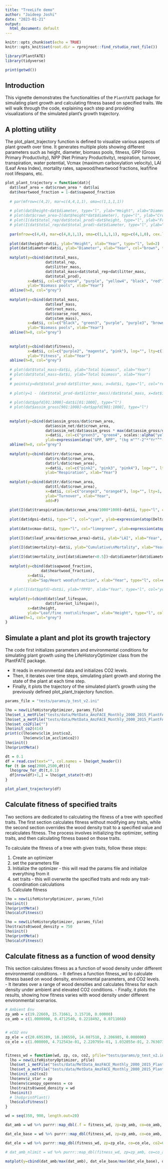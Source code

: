 ```yaml
---
title: "TreeLife demo"
author: "Jaideep Joshi"
date: "2023-01-21"
output:
  html_document: default
---
```


```r
knitr::opts_chunk$set(echo = TRUE)
knitr::opts_knit$set(root.dir = rprojroot::find_rstudio_root_file())
```

```r
library(PlantFATE)
library(tidyverse)

print(getwd())
```

## Introduction

This vignette demonstrates the functionalities of the `PlantFATE` package for simulating plant growth and calculating fitness based on specified traits. We will walk through the code, explaining each step and providing visualizations of the simulated plant's growth trajectory.


## A plotting utility

The plot_plant_trajectory function is defined to visualize various aspects of plant growth over time. It generates multiple plots showing different parameters such as height, diameter, biomass pools, fitness, GPP (Gross Primary Productivity), NPP (Net Primary Productivity), respiration, turnover, transpiration, water potential, Vcmax (maximum carboxylation velocity), LAI (Leaf Area Index), mortality rates, sapwood/heartwood fractions, leaf/fine root lifespans, etc.

```r
plot_plant_trajectory = function(dat){
  dat$leaf_area = dat$crown_area * dat$lai
  dat$heartwood_fraction = 1-dat$sapwood_fraction
  
  # par(mfrow=c(4,2), mar=c(4,4,1,1), oma=c(1,1,1,1))
  
  # plot(dat$height~dat$diameter, type="l", ylab="Height", xlab="Diameter")
  # plot(dat$crown_area~I(dat$height*dat$diameter), type="l", ylab="Crown area", xlab="DH")
  # plot(I(dat$total_rep/dat$total_prod)~dat$height, type="l", ylab="Frac alloc to\nreproduction", xlab="Height")
  # plot(I(dat$total_rep/dat$total_prod)~dat$diameter, type="l", ylab="Frac alloc to\nreproduction", xlab="Diameter")
  
  par(mfrow=c(4,4), mar=c(4,8,1,1), oma=c(1,1,1,1), mgp=c(4,1,0), cex.lab=1.2)
  
  plot(dat$height~dat$i, ylab="Height", xlab="Year", type="l", lwd=2)
  plot(dat$diameter~dat$i, ylab="Diameter", xlab="Year", col="brown", type="l", lwd=2)
  
  matplot(y=cbind(dat$total_mass,
                  dat$total_rep,
                  dat$litter_mass,
                  dat$total_mass+dat$total_rep+dat$litter_mass,
                  dat$total_prod), 
          x=dat$i, col=c("green4", "purple", "yellow4", "black", "red"), log="", lty=c(1,1,1,1,2), lwd=c(1,1,1,2,1), type="l",
          ylab="Biomass pools", xlab="Year")
  abline(h=0, col="grey")
  
  matplot(y=cbind(dat$total_mass,
                  dat$leaf_mass,
                  dat$root_mass,
                  dat$coarse_root_mass,
                  dat$stem_mass),
          x=dat$i, col=c("black", "green3", "purple", "purple3", "brown"), log="", lty=c(1,1,1,1,1), lwd=c(1,1,1,1,1), type="l",
          ylab="Biomass pools", xlab="Year")
  abline(h=0, col="grey")
  
  
  matplot(y=cbind(dat$fitness), 
          x=dat$i, col=c("purple2", "magenta", "pink"), log="", lty=c(1,1,1), lwd=c(1,1,2), type="l",
          ylab="Fitness", xlab="Year")
  abline(h=0, col="grey")
  
  # plot(dat$total_mass~dat$i, ylab="Total biomass", xlab="Year")
  # plot(dat$total_mass~dat$i, ylab="Total biomass", xlab="Year")
  # 
  # points(y=dat$total_prod-dat$litter_mass, x=dat$i, type="l", col="red")
  
  # plot(y=1 - (dat$total_prod-dat$litter_mass)/dat$total_mass, x=dat$i, ylab="Total biomass", xlab="Year")
  
  # plot(dat$ppfd[01:1000]~dat$i[01:1000], type="l")
  # plot(dat$assim_gross[901:1000]~dat$ppfd[901:1000], type="l")
  
  
  matplot(y=cbind(dat$assim_gross/dat$crown_area,
                  dat$assim_net/dat$crown_area,
                  dat$assim_net/dat$assim_gross * max(dat$assim_gross/dat$crown_area)), 
                  x=dat$i, col=c("green3", "green4", scales::alpha("yellow3", 0.5)), log="", lty=1, type="l", lwd=c(1,1,3),
                  ylab=expression(atop("GPP, NPP", "(kg m"^"-2"*"Yr"^"-1"*")")), xlab="Year")
  abline(h=0, col="grey")
  
  matplot(y=cbind(dat$rr/dat$crown_area,
                  dat$rs/dat$crown_area,
                  dat$rl/dat$crown_area), 
                  x=dat$i, col=c("pink2", "pink3", "pink4"), log="", lty=1, type="l",
                  ylab="Respiration", xlab="Year")
  
  matplot(y=cbind(dat$tr/dat$crown_area,
                  dat$tl/dat$crown_area), 
                  x=dat$i, col=c("orange3", "orange4"), log="", lty=1, type="l",
                  ylab="Turnover", xlab="Year",
                  add=F)
  
  plot(I(dat$transpiration/dat$crown_area/1000*1000)~dat$i, type="l", col="blue", ylab="Transpitation\n(mm/yr)")
  
  plot(dat$dpsi~dat$i, type="l", col="cyan", ylab=expression(atop(Delta*psi, "(MPa)")), xlab="Year")
  
  plot(dat$vcmax~dat$i, type="l", col="limegreen", ylab=expression(atop(V[cmax], "("*mu*"mol m"^"-2"*"s"^"-1"*")")), xlab="Year")
  
  plot(I(dat$leaf_area/dat$crown_area)~dat$i, ylab="LAI", xlab="Year", type="l")
  
  plot(I(dat$mortality)~dat$i, ylab="Cumulative\nMortality", xlab="Year", type="l")
  
  plot(I(dat$mortality_inst[dat$diameter<0.5])~dat$diameter[dat$diameter<0.5], ylab="Instantaneous\nmortality rate", xlab="Diameter", type="l")
  
  matplot(y=cbind(dat$sapwood_fraction, 
                dat$heartwood_fraction),
          x=dat$i, 
          ylab="Sap/Heart wood\nfraction", xlab="Year", type="l", col=c("yellowgreen", "brown4"), lty=1, lwd=1)
  
  # plot(I(dat$ppfd)~dat$i, ylab="PPFD", xlab="Year", type="l", col="yellowgreen")
  
  matplot(y=(cbind(dat$leaf_lifespan, 
                  dat$fineroot_lifespan)),
          x=dat$height, 
          ylab="Leaf/fine root\nlifespan", xlab="Height", type="l", col=c("yellowgreen", "brown4"), lty=1, lwd=1)
  abline(h=1, col="grey")
}

```

## Simulate a plant and plot its growth trajectory

The code first initializes parameters and environmental conditions for simulating plant growth using the LifeHistoryOptimizer class from the PlantFATE package.

- It reads in environmental data and initializes CO2 levels.
- Then, it iterates over time steps, simulating plant growth and storing the state of the plant at each time step.
- Finally, it plots the trajectory of the simulated plant's growth using the previously defined plot_plant_trajectory function.

```r
params_file = "tests/params/p_test_v2.ini"

lho = new(LifeHistoryOptimizer, params_file)
lho$set_i_metFile("tests/data/MetData_AmzFACE_Monthly_2000_2015_PlantFATE_new.csv")
lho$set_a_metFile("tests/data/MetData_AmzFACE_Monthly_2000_2015_PlantFATE_new.csv")
lho$set_co2File("")
lho$init_co2(414)
print(c(lho$env$clim_inst$co2,
        lho$env$clim_acclim$co2))
lho$init()
lho$printMeta()

dt = 0.1
df = read.csv(text="", col.names = lho$get_header())
for (t in seq(2000,2500,dt)){
  lho$grow_for_dt(t,0.1)
  df[nrow(df)+1,] = lho$get_state(t+dt)
}

plot_plant_trajectory(df)
```

## Calculate fitness of specified traits

Two sections are dedicated to calculating the fitness of a tree with specified traits. The first section calculates fitness without modifying any traits, while the second section overrides the wood density trait to a specified value and recalculates fitness. The process involves initializing the optimizer, setting traits, and then calculating fitness based on those traits.

To calculate the fitness of a tree with given traits, follow these steps:

1. Create an optimizer
2. set the parameters file
3. Initialize the optimizer - this will read the params file and initialize everything from it
4. set traits  - this will overwrite the specified traits and redo any trait-coordination calculations
5. Calculate fitness

```r
lho = new(LifeHistoryOptimizer, params_file)
lho$init()
lho$printMeta()
lho$calcFitness()
```

```r
lho = new(LifeHistoryOptimizer, params_file)
lho$traits0$wood_density = 750
lho$init()
lho$printMeta()
lho$calcFitness()
```


<!-- ## Calculate fitness as a function of LMA -->

<!-- ```{r} -->
<!-- fitness_lma = function(lma){ -->
<!--   lho = new(LifeHistoryOptimizer) -->
<!--   lho$params_file = "tests/params/p.ini" -->
<!--   lho$init() -->
<!--   lho$set_traits(c(lma, 750)) -->
<!--   # lho$printPlant() -->
<!--   lho$calcFitness() -->
<!-- } -->

<!-- lma = seq(0.05, 0.3, 0.01) -->
<!-- dat = lma %>% purrr::map_dbl(fitness_lma) -->

<!-- plot(dat~lma) -->
<!-- ``` -->

## Calculate fitness as a function of wood density

This section calculates fitness as a function of wood density under different environmental conditions.
- It defines a function fitness_wd to calculate fitness based on wood density, environmental parameters, and CO2 levels.
- It iterates over a range of wood densities and calculates fitness for each density under ambient and elevated CO2 conditions.
- Finally, it plots the results, showing how fitness varies with wood density under different environmental scenarios.
    
```r
# Ambient Env
zp_amb = c(19.22669, 15.71661, 3.15710, 0.00000)
co_amb = c(1.0000000, 0.4712540, 0.2218492, 0.0711068)


# eCO2 env
zp_ele = c(20.695389, 18.106550, 14.087510, 2.206985, 0.000000)
co_ele = c(1.000000, 4.712543e-01, 2.220795e-01, 1.032055e-01, 2.763073e-02)


fitness_wd = function(wd, zp, co, co2, pfile="tests/params/p_test_v2.ini"){
  lho = new(LifeHistoryOptimizer, pfile)
  lho$set_i_metFile("tests/data/MetData_AmzFACE_Monthly_2000_2015_PlantFATE_new.csv")
  lho$set_a_metFile("tests/data/MetData_AmzFACE_Monthly_2000_2015_PlantFATE_new.csv")
  lho$init_co2(co2)
  lho$env$z_star = zp
  lho$env$canopy_openness = co
  lho$traits0$wood_density = wd
  lho$init()
  # lho$printPlant()
  lho$calcFitness()
}

wd = seq(350, 900, length.out=20)

dat_amb = wd %>% purrr::map_dbl(.f = fitness_wd, zp=zp_amb, co=co_amb, co2=368)

dat_ele_base = wd %>% purrr::map_dbl(fitness_wd, zp=zp_amb, co=co_amb, co2=614)

dat_ele = wd %>% purrr::map_dbl(fitness_wd, zp=zp_ele, co=co_ele, co2=614)

# dat_amb_nlimit = wd %>% purrr::map_dbl(fitness_wd, zp=zp_amb, co=co_amb, co2=368, pfile="tests/params/p_ele_hi.ini")

matplot(y=cbind(dat_amb/max(dat_amb), dat_ele_base/max(dat_ele_base), dat_ele/max(dat_ele)), x = wd, type="l", lty=1, col=c("black", "grey", "yellow3", "brown"), ylab="Fitness", xlab="Wood density", cex.lab=1.3, lwd=2)

```

